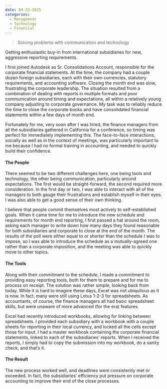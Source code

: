 ```yaml
---
date: 04-23-2025
categories:
  - Management
  - Technology
  - Financial
---
```


> Solving problems with communication and technology

Getting enthusiastic buy-in from international subsidiaries for new, aggressive reporting requirements.

I first joined Autodesk as Sr. Consolidations Account, responsible for the corporate financial statements. At the time, the company had a couple dozen foreign subsidiaries, each with their own currencies, statutory requirements, and accounting software. Closing the month end was slow, frustrating the corporate leadership. The situation resulted from a combination of dealing with reports in multiple formats and poor communication around timing and expectations, all within a relatively young company adjusting to corporate governance. My task was to reliably reduce the time to close the corporate books and have consolidated financial statements within a few days of month end.

Fortunately for me, very soon after I was hired, the finance managers from all the subsidiaries gathered in California for a conference, so timing was perfect for immediately implementing this. The face-to-face interactions, socially as well as in the context of meetings, was particularly important to me because I had no formal training in accounting, and needed to quickly build their confidence.

#### The People

There seemed to be two different challenges here, one being tools and technology, the other being communication, particularly around expectations. The first would be straight-forward, the second required more consideration. In the first day or two, I was able to interact with all of the managers to both gauge their frustrations and establish myself in their eyes. I was also able to get a good sense of their own thinking.

I believe that people commit themselves most actively to self-established goals. When it came time for me to introduce the new schedule and requirements for month end reporting, I first passed a hat around the room, asking each manager to write down how many days they found reasonable for both subsidiaries and corporate to close at the end of the month. The results of the poll were either equal to or shorter than the schedule I was to impose, so I was able to introduce the schedule as a mutually-agreed one rather than a corporate imposition, and the meeting was able to quickly move to other topics.

#### The Tools

Along with their commitment to the schedule, I made a commitment to providing easy reporting tools, both for them to prepare and for me to process on receipt. The solution was rather simple, looking back from today. While it is hard to imagine these days, Excel was not ubiquitous as it is now. In fact, many were still using Lotus 1-2-3 for spreadsheets. As accountants, of course, the finance managers all had basic spreadsheet skills, but were unaware of more advanced (for the era) features.

Excel had recently introduced workbooks, allowing for linking between spreadsheets. I provided each subsidiary with a workbook with a couple sheets for reporting in their local currency, and locked all the cells except those for input. I had a master workbook containing the corporate financial statements, linked to each of the subsidiaries' reports. When I received the reports, I simply had to copy the submission into my workbook, do a sanity check, and that's it. 

#### The Result

The new process worked well, and deadlines were consistently met or exceeded. In fact, the subsidiaries' efficiency put pressure on corporate accounting to improve their end of the close processes.